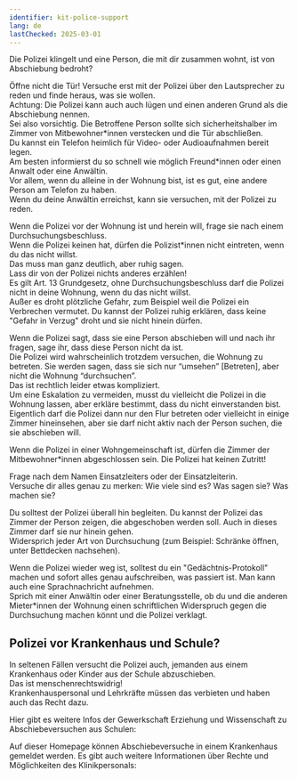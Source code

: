 ```yaml
---
identifier: kit-police-support
lang: de
lastChecked: 2025-03-01
---
```


Die Polizei klingelt und eine Person, die mit dir zusammen wohnt, ist von Abschiebung bedroht?

Öffne nicht die Tür! Versuche erst mit der Polizei über den Lautsprecher zu reden und finde heraus, was sie wollen.<br/>
Achtung: Die Polizei kann auch auch lügen und einen anderen Grund als die Abschiebung nennen.<br/>
Sei also vorsichtig. Die Betroffene Person sollte sich sicherheitshalber im Zimmer von Mitbewohner\*innen verstecken und die Tür abschließen.<br/> 
Du kannst ein Telefon heimlich für Video- oder Audioaufnahmen bereit legen.<br/>
Am besten informierst du so schnell wie möglich Freund\*innen oder einen Anwalt oder eine Anwältin.<br/>
Vor allem, wenn du alleine in der Wohnung bist, ist es gut, eine andere Person am Telefon zu haben.<br/>
Wenn du deine Anwältin erreichst, kann sie versuchen, mit der Polizei zu reden.

Wenn die Polizei vor der Wohnung ist und herein will, frage sie nach einem Durchsuchungsbeschluss.<br/>
Wenn die Polizei keinen hat, dürfen die Polizist*innen nicht eintreten, wenn du das nicht willst.<br/>
Das muss man ganz deutlich, aber ruhig sagen.<br/>
Lass dir von der Polizei nichts anderes erzählen!<br/>
Es gilt Art. 13 Grundgesetz, ohne Durchsuchungsbeschluss darf die Polizei nicht in deine Wohnung, wenn du das nicht willst.<br/>
Außer es droht plötzliche Gefahr, zum Beispiel weil die Polizei ein Verbrechen vermutet. Du kannst der Polizei ruhig erklären, dass keine "Gefahr in Verzug" droht und sie nicht hinein dürfen.<br/>

Wenn die Polizei sagt, dass sie eine Person abschieben will und nach ihr fragen, sage ihr, dass diese Person nicht da ist.<br/>
Die Polizei wird wahrscheinlich trotzdem versuchen, die Wohnung zu betreten. Sie werden sagen, dass sie sich nur “umsehen” [Betreten], aber nicht die Wohnung “durchsuchen”.<br/>
Das ist rechtlich leider etwas kompliziert.<br/>
Um eine Eskalation zu vermeiden, musst du vielleicht die Polizei in die Wohnung lassen, aber erkläre bestimmt, dass du nicht einverstanden bist.<br/>
Eigentlich darf die Polizei dann nur den Flur betreten oder vielleicht in einige Zimmer hineinsehen, aber sie darf nicht aktiv nach der Person suchen, die sie abschieben will.

Wenn die Polizei in einer Wohngemeinschaft ist, dürfen die Zimmer der Mitbewohner*innen abgeschlossen sein. Die Polizei hat keinen Zutritt!

Frage nach dem Namen Einsatzleiters oder der Einsatzleiterin. <br/>
Versuche dir alles genau zu merken: Wie viele sind es? Was sagen sie? Was machen sie?

Du solltest der Polizei überall hin begleiten. Du kannst der Polizei das Zimmer der Person zeigen, die abgeschoben werden soll. Auch in dieses Zimmer darf sie nur hinein gehen. <br/>
Widersprich jeder Art von Durchsuchung (zum Beispiel: Schränke öffnen, unter Bettdecken nachsehen).

Wenn die Polizei wieder weg ist, solltest du ein "Gedächtnis-Protokoll" machen und sofort alles genau aufschreiben, was passiert ist. Man kann auch eine Sprachnachricht aufnehmen.<br/>
Sprich mit einer Anwältin oder einer Beratungsstelle, ob du und die anderen Mieter*innen der Wohnung einen schriftlichen Widerspruch gegen die Durchsuchung machen könnt und die Polizei verklagt.

## Polizei vor Krankenhaus und Schule?

In seltenen Fällen versucht die Polizei auch, jemanden aus einem Krankenhaus oder Kinder aus der Schule abzuschieben.<br/>
Das ist menschenrechtswidrig!<br/>
Krankenhauspersonal und Lehrkräfte müssen das verbieten und haben auch das Recht dazu.

Hier gibt es weitere Infos der Gewerkschaft Erziehung und Wissenschaft zu Abschiebeversuchen aus Schulen:
<ExternalShortLink identifier="gew" />

Auf dieser Homepage können Abschiebeversuche in einem Krankenhaus gemeldet werden. Es gibt auch weitere Informationen über Rechte und Möglichkeiten des Klinikpersonals:
<ExternalShortLink identifier="krankenhaus" />
